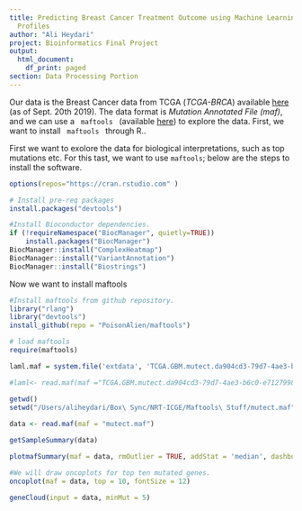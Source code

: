 ```yaml
---
title: Predicting Breast Cancer Treatment Outcome using Machine Learning on Mutation
  Profiles
author: "Ali Heydari"
project: Bioinformatics Final Project
output:
  html_document:
    df_print: paged
section: Data Processing Portion
---
```



Our data is the Breast Cancer data from TCGA (*TCGA-BRCA*) available [here](https://portal.gdc.cancer.gov/projects/TCGA-BRCA) (as of Sept. 20th 2019). The data format is *Mutation Annotated File (maf)*, and we can use a <code> maftools </code> (available [here](https://bioconductor.org/packages/release/bioc/html/maftools.html)) to explore the data. First, we want to install <code> maftools </code> through R.. 

First we want to exolore the data for biological interpretations, such as top mutations etc.
For this tast, we want to use `maftools`; below are the steps to install the software.

```r
options(repos="https://cran.rstudio.com" )

# Install pre-req packages 
install.packages("devtools")

#Install Bioconductor dependencies.
if (!requireNamespace("BiocManager", quietly=TRUE))
    install.packages("BiocManager")
BiocManager::install("ComplexHeatmap")
BiocManager::install("VariantAnnotation")
BiocManager::install("Biostrings")

```
Now we want to install maftools

```r
#Install maftools from github repository.
library("rlang")
library("devtools")
install_github(repo = "PoisonAlien/maftools")

```

```r
# load maftools
require(maftools)

laml.maf = system.file('extdata', 'TCGA.GBM.mutect.da904cd3-79d7-4ae3-b6c0-e7127998b3e6.DR-10.0.somatic.maf.gz', package = 'maftools') #path to TCGA LAML MAF file

#laml<- read.maf(maf ="TCGA.GBM.mutect.da904cd3-79d7-4ae3-b6c0-e7127998b3e6.DR-10.0.somatic.maf.gz", useAll = T, verbose = T)

getwd()
setwd("/Users/aliheydari/Box\ Sync/NRT-ICGE/Maftools\ Stuff/mutect.maf")
  
data <- read.maf(maf = "mutect.maf")

getSampleSummary(data)

plotmafSummary(maf = data, rmOutlier = TRUE, addStat = 'median', dashboard = TRUE, titvRaw = FALSE)

#We will draw oncoplots for top ten mutated genes.
oncoplot(maf = data, top = 10, fontSize = 12)

geneCloud(input = data, minMut = 5)
```


